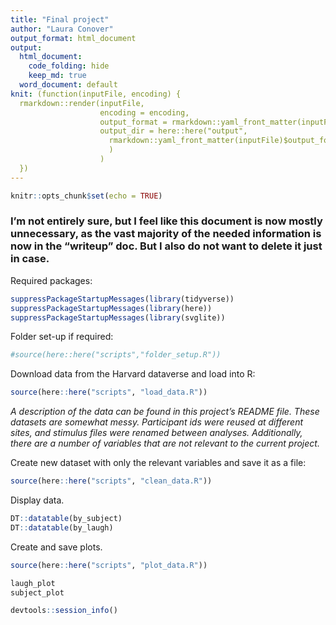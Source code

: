 ```yaml
---
title: "Final project"
author: "Laura Conover"
output_format: html_document
output:
  html_document:
    code_folding: hide
    keep_md: true
  word_document: default
knit: (function(inputFile, encoding) { 
  rmarkdown::render(inputFile, 
                    encoding = encoding, 
                    output_format = rmarkdown::yaml_front_matter(inputFile)$output_format,
                    output_dir = here::here("output",
                      rmarkdown::yaml_front_matter(inputFile)$output_format
                      )
                    )
  })
---
```


<!-- See above with the 'output_format' and 'knit' arguments for how to output
     your knitted document to a subfolder in `output` instead of in `markdown` -->


```r
knitr::opts_chunk$set(echo = TRUE)
```

### I'm not entirely sure, but I feel like this document is now mostly unnecessary, as the vast majority of the needed information is now in the "writeup" doc.  But I also do not want to delete it just in case.

Required packages:
```r
suppressPackageStartupMessages(library(tidyverse))
suppressPackageStartupMessages(library(here))
suppressPackageStartupMessages(library(svglite))
```

Folder set-up if required:
```r
#source(here::here("scripts","folder_setup.R"))
```

Download data from the Harvard dataverse and load into R:
```r
source(here::here("scripts", "load_data.R"))
```

_A description of the data can be found in this project's README file._
_These datasets are somewhat messy.  Participant ids were reused at different sites, and stimulus files were renamed between analyses.  Additionally, there are a number of variables that are not relevant to the current project._

Create new dataset with only the relevant variables and save it as a file:
```r
source(here::here("scripts", "clean_data.R"))
```

Display data.
```r
DT::datatable(by_subject)
DT::datatable(by_laugh)
```

Create and save plots.

```r
source(here::here("scripts", "plot_data.R"))

laugh_plot
subject_plot
```


```r
devtools::session_info()
```

